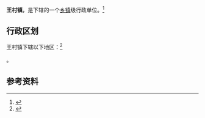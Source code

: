 {{中国乡级行政区|41/01/82/104/000}}

'''王村镇'''，是{{PRC admin/fullname|41/01/82/104/000|3}}下辖的一个[[乡镇|乡镇]]级行政单位。<ref>{{PRC admin/ref sgc|{{PRC admin/parent|41/01/82/104/000}}}}</ref>

== 行政区划 ==

王村镇下辖以下地区：<ref>{{PRC admin/ref sgc|41/01/82/104/000}}</ref>

{{PRC admin/children|41/01/82/104/000}}。

== 参考资料 ==

{{reflist}}

{{行政区划小作品}}
{{PRC admin/navcat|41/01/82/104/000}}
